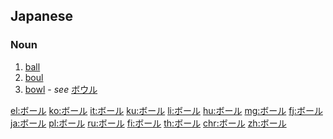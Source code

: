 {{also|ポール|booru}}
==Japanese==

===Noun===
{{ja-noun}}

# [[ball]]
# [[boul]]
# [[bowl]] - ''see'' [[ボウル]]

[[el:ボール]]
[[ko:ボール]]
[[it:ボール]]
[[ku:ボール]]
[[li:ボール]]
[[hu:ボール]]
[[mg:ボール]]
[[fj:ボール]]
[[ja:ボール]]
[[pl:ボール]]
[[ru:ボール]]
[[fi:ボール]]
[[th:ボール]]
[[chr:ボール]]
[[zh:ボール]]